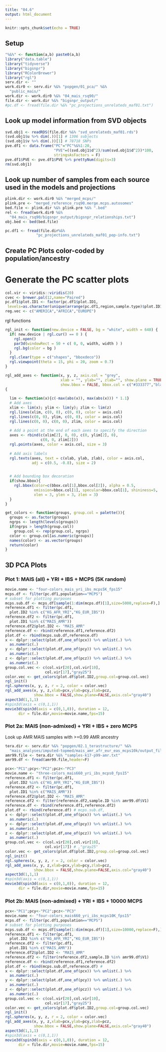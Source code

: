 ```yaml
---
title: "04.6"
output: html_document
---
```


```r
knitr::opts_chunk$set(echo = TRUE)
```

## Setup

```r
"%&%" <- function(a,b) paste0(a,b)
library("data.table")
library("tidyverse")
library("bigsnpr")
library("RColorBrewer")
library("rgl")
serv.dir <- ""
work.dir0 <- serv.dir %&% "popgen/01_pca/" %&%
  "public_mais/"
work.dir <- work.dir0 %&% "04_mais_rsq90/"
file.dir <- work.dir %&% "bigsnpr_output/"
#pc.df <- fread(file.dir %&% "pc_projections_unrelateds_maf01.txt")
```

## Look up model information from SVD objects

```r
svd.obj1 <- readRDS(file.dir %&% "svd_unrelateds_maf01.rds")
(svd.obj1$u %>% dim(.))[1] # 1306 subjects
(svd.obj1$v %>% dim(.))[1] # 78718 SNPs
pve.df1 <- data.frame("PC"="PC"%&%1:20,
                      "PVE"=((svd.obj1$d^2)/sum(svd.obj1$d^2))*100,
                      stringsAsFactors = F)
pve.df1$PVE <- pve.df1$PVE %>% prettyNum(digits=3)
rm(svd.obj1)

```

## Look up number of samples from each source used in the models and projections

```r
plink.dir <- work.dir0 %&% "merged_mcps/"
plink.pre <- "merged_reference_rsq90.merge.mcps.autosomes"
bed.file <- plink.dir %&% plink.pre %&% ".bed"
rel <- fread(work.dir0 %&%
  "04_mais_rsq90/bigsnpr_output/bigsnpr_relationships.txt")
obj.bed <- bed(bed.file)
```


```r
pc.df1 <- fread(file.dir%&%
              "pc_projections_unrelateds_maf01_pop-info.txt")
```

## Create PC Plots color-coded by population/ancestry


# Generate the PC scatter plots 

```r
col.vir <- viridis::viridis(20)
cvec <- brewer.pal(12,name="Paired")
pc.df1$plot.ID1 <- factor(pc.df1$plot.ID1,
 levels=as.character(unique(arrange(pc.df1,region,sample.type)$plot.ID1)))
reg.vec <- c("AMERICA","AFRICA","EUROPE")
```

rgl functions
```r
rgl_init <- function(new.device = FALSE, bg = "white", width = 640) { 
  if( new.device | rgl.cur() == 0 ) {
    rgl.open()
    par3d(windowRect = 50 + c( 0, 0, width, width ) )
    rgl.bg(color = bg )
  }
  rgl.clear(type = c("shapes", "bboxdeco"))
  rgl.viewpoint(theta = 15, phi = 20, zoom = 0.7)
}

rgl_add_axes <- function(x, y, z, axis.col = "grey",
                         xlab = "", ylab="", zlab="", show.plane = TRUE, 
                         show.bbox = FALSE, bbox.col = c("#333377","black"))
{ 
  
  lim <- function(x){c(-max(abs(x)), max(abs(x))) * 1.1}
  # Add axes
  xlim <- lim(x); ylim <- lim(y); zlim <- lim(z)
  rgl.lines(xlim, c(0, 0), c(0, 0), color = axis.col)
  rgl.lines(c(0, 0), ylim, c(0, 0), color = axis.col)
  rgl.lines(c(0, 0), c(0, 0), zlim, color = axis.col)
  
  # Add a point at the end of each axes to specify the direction
  axes <- rbind(c(xlim[2], 0, 0), c(0, ylim[2], 0), 
                c(0, 0, zlim[2]))
  rgl.points(axes, color = axis.col, size = 3)
  
  # Add axis labels
  rgl.texts(axes, text = c(xlab, ylab, zlab), color = axis.col,
            adj = c(0.5, -0.8), size = 2)
  

  # Add bounding box decoration
  if(show.bbox){
    rgl.bbox(color=c(bbox.col[1],bbox.col[2]), alpha = 0.5, 
             emission=bbox.col[1], specular=bbox.col[1], shininess=5, 
             xlen = 3, ylen = 3, zlen = 3) 
  }
}

get_colors <- function(groups, group.col = palette()){
  groups <- as.factor(groups)
  ngrps <- length(levels(groups))
  if(ngrps > length(group.col)) 
    group.col <- rep(group.col, ngrps)
  color <- group.col[as.numeric(groups)]
  names(color) <- as.vector(groups)
  return(color)
}
```




## 3D PCA Plots

### Plot 1: MAIS (all) + YRI + IBS + MCPS (5K random)
```r
movie.name <- "four-colors_mais_yri_ibs_mcps5K_fps15"
mcps.df <- filter(pc.df1,population=="MCPS")
# subset for plotting purposes
mcps.sub.df <- mcps.df[sample(1:dim(mcps.df)[1],size=5000,replace=F),]
reference.df1 <- filter(pc.df1,
  plot.ID2 %in% c("KG_AFR_YRI","KG_EUR_IBS"))
reference.df2 <- filter(pc.df1,
  plot.ID1 %in% c("MAIS_AMR"))
reference.df2$plot.ID2 <- "MAIS_AMR"
reference.df <- rbind(reference.df1,reference.df2)
plot.df <- rbind(mcps.sub.df,reference.df)
x <- dplyr::select(plot.df,one_of(pcx)) %>% unlist(.) %>% 
  as.numeric(.)
y <- dplyr::select(plot.df,one_of(pcy)) %>% unlist(.) %>% 
  as.numeric(.)
z <- dplyr::select(plot.df,one_of(pcz)) %>% unlist(.) %>% 
  as.numeric(.)
group.col.vec <- c(col.vir[20],col.vir[10],                     
                  col.vir[17],"gray25")
color.vec <- get_colors(plot.df$plot.ID2,group.col=group.col.vec)
rgl_init()
rgl.spheres(x, y, z, r = 2, color = color.vec) 
rgl_add_axes(x, y, z,xlab=pcx,ylab=pcy,zlab=pcz,
             show.bbox = FALSE,show.plane=FALSE,axis.col="gray40")
aspect3d(1,1,1)
#spin3d(axis = c(0,1,1))
movie3d(spin3d(axis = c(0,1,0)), duration = 12,
      dir = file.dir,movie=movie.name,fps=15)
```


### Plot 2a: MAIS (non-admixed) + YRI + IBS + zero MCPS 

Look up AMR MAIS samples with >=0.99 AMR ancestry
```r
tera.dir <- serv.dir %&% "popgen/02.1_terastructure/" %&% 
  "mais_analyses/imputed-topmed/mais_amr_afr_eur_eas_mcps10k/output_files/"
amr99.file <- tera.dir %&% "samples-k17-p99-amr.txt"
amr99.df <- fread(amr99.file,header=F)
```


```r
pcx<-"PC1";pcy<-"PC2";pcz<-"PC3"
movie.name <- "three-colors_mais660_yri_ibs_mcps0_fps15"
reference.df1 <- filter(pc.df1,
  plot.ID2 %in% c("KG_AFR_YRI","KG_EUR_IBS"))
reference.df2 <- filter(pc.df1,
  plot.ID1 %in% c("MAIS_AMR"))
reference.df2$plot.ID2 <- "MAIS_AMR"
reference.df2 <- filter(reference.df2,sample.ID %in% amr99.df$V1)
reference.df <- rbind(reference.df1,reference.df2)
plot.df <- rbind(reference.df) # mcps.sub.df,
x <- dplyr::select(plot.df,one_of(pcx)) %>% unlist(.) %>% 
  as.numeric(.)
y <- dplyr::select(plot.df,one_of(pcy)) %>% unlist(.) %>% 
  as.numeric(.)
z <- dplyr::select(plot.df,one_of(pcz)) %>% unlist(.) %>% 
  as.numeric(.)
group.col.vec <- c(col.vir[20],col.vir[10],                     
                  col.vir[17]) # ,"gray25"
color.vec <- get_colors(plot.df$plot.ID2,group.col=group.col.vec)
rgl_init()
rgl.spheres(x, y, z, r = 2, color = color.vec) 
rgl_add_axes(x, y, z,xlab=pcx,ylab=pcy,zlab=pcz,
             show.bbox = FALSE,show.plane=FALSE,axis.col="gray40")
aspect3d(1,1,1)
#spin3d(axis = c(0,1,1))
movie3d(spin3d(axis = c(0,1,0)), duration = 12,
      dir = file.dir,movie=movie.name,fps=15)
```

### Plot 2b: MAIS (non-admixed) + YRI + IBS + 10000 MCPS 


```r
pcx<-"PC1";pcy<-"PC2";pcz<-"PC3"
movie.name <- "four-colors_mais660_yri_ibs_mcps10K_fps15"
mcps.df <- filter(pc.df1,population=="MCPS")
# subset for plotting purposes
mcps.sub.df <- mcps.df[sample(1:dim(mcps.df)[1],size=10000,replace=F),]
reference.df1 <- filter(pc.df1,
  plot.ID2 %in% c("KG_AFR_YRI","KG_EUR_IBS"))
reference.df2 <- filter(pc.df1,
  plot.ID1 %in% c("MAIS_AMR"))
reference.df2$plot.ID2 <- "MAIS_AMR"
reference.df2 <- filter(reference.df2,sample.ID %in% amr99.df$V1)
reference.df <- rbind(reference.df1,reference.df2)
plot.df <- rbind(mcps.sub.df,reference.df) # 
x <- dplyr::select(plot.df,one_of(pcx)) %>% unlist(.) %>% 
  as.numeric(.)
y <- dplyr::select(plot.df,one_of(pcy)) %>% unlist(.) %>% 
  as.numeric(.)
z <- dplyr::select(plot.df,one_of(pcz)) %>% unlist(.) %>% 
  as.numeric(.)
group.col.vec <- c(col.vir[20],col.vir[10],                     
                  col.vir[17],"gray25")
color.vec <- get_colors(plot.df$plot.ID2,group.col=group.col.vec)
rgl_init()
rgl.spheres(x, y, z, r = 2, color = color.vec) 
rgl_add_axes(x, y, z,xlab=pcx,ylab=pcy,zlab=pcz,
             show.bbox = FALSE,show.plane=FALSE,axis.col="gray40")
aspect3d(1,1,1)
#spin3d(axis = c(0,1,1))
movie3d(spin3d(axis = c(0,1,0)), duration = 12,
      dir = file.dir,movie=movie.name,fps=15)
```
